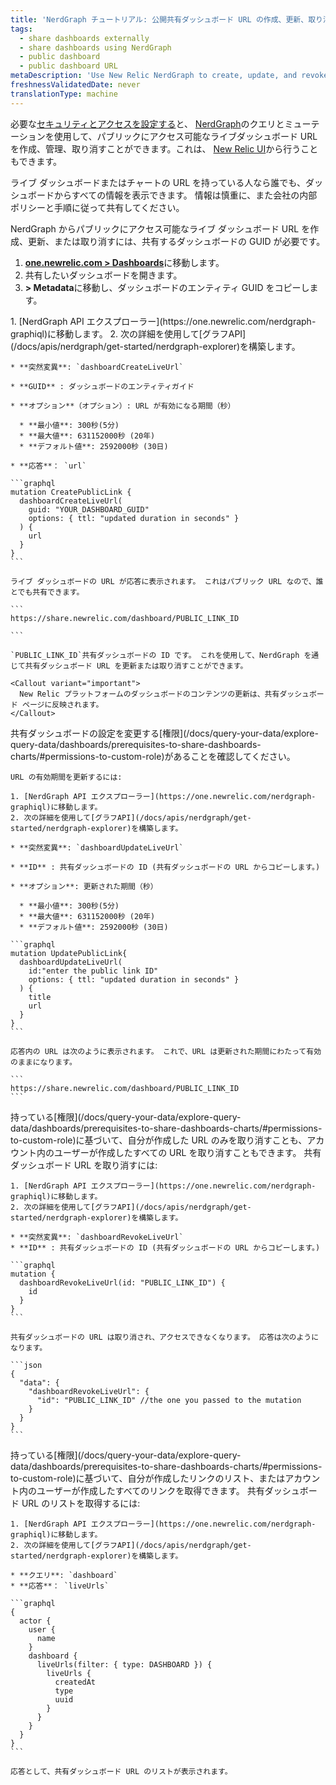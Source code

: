 ```yaml
---
title: 'NerdGraph チュートリアル: 公開共有ダッシュボード URL の作成、更新、取り消し'
tags:
  - share dashboards externally
  - share dashboards using NerdGraph
  - public dashboard
  - public dashboard URL
metaDescription: 'Use New Relic NerdGraph to create, update, and revoke live dashboard URLs'
freshnessValidatedDate: never
translationType: machine
---
```


必要な[セキュリティとアクセスを設定する](/docs/query-your-data/explore-query-data/dashboards/prerequisites-to-share-dashboards-charts)と、 [NerdGraph](/docs/apis/nerdgraph/get-started/introduction-new-relic-nerdgraph)のクエリとミューテーションを使用して、パブリックにアクセス可能なライブダッシュボード URL を作成、管理、取り消すことができます。これは、 [New Relic UI](/docs/query-your-data/explore-query-data/dashboards/share-charts-dashboards-externally/#dashboard)から行うこともできます。

<Callout variant="caution">
  ライブ ダッシュボードまたはチャートの URL を持っている人なら誰でも、ダッシュボードからすべての情報を表示できます。 情報は慎重に、また会社の内部ポリシーと手順に従って共有してください。
</Callout>

NerdGraph からパブリックにアクセス可能なライブ ダッシュボード URL を作成、更新、または取り消すには、共有するダッシュボードの GUID が必要です。

1. <DNT>**[one.newrelic.com &gt; Dashboards](https://one.newrelic.com//dashboards)**</DNT>に移動します。
2. 共有したいダッシュボードを開きます。
3. <DNT>**<Icon name="fe-more-horizontal" /> &gt; Metadata**</DNT>に移動し、ダッシュボードのエンティティ GUID をコピーします。

<CollapserGroup>
  <Collapser id="create-dashboard-url-nerdgraph" title="ライブダッシュボードURLの作成">
    1. [NerdGraph API エクスプローラー](https://one.newrelic.com/nerdgraph-graphiql)に移動します。
    2. 次の詳細を使用して[グラフAPI](/docs/apis/nerdgraph/get-started/nerdgraph-explorer)を構築します。

    * **突然変異**: `dashboardCreateLiveUrl`

    * **GUID** : ダッシュボードのエンティティガイド

    * **オプション**（オプション）: URL が有効になる期間（秒）

      * **最小値**: 300秒(5分)
      * **最大値**: 631152000秒 (20年)
      * **デフォルト値**: 2592000秒 (30日)

    * **応答**： `url`

    ```graphql
    mutation CreatePublicLink {
      dashboardCreateLiveUrl(
        guid: "YOUR_DASHBOARD_GUID"
        options: { ttl: "updated duration in seconds" }
      ) {
        url
      }
    }
    ```

    ライブ ダッシュボードの URL が応答に表示されます。 これはパブリック URL なので、誰とでも共有できます。

    ```
    https://share.newrelic.com/dashboard/PUBLIC_LINK_ID

    ```

    `PUBLIC_LINK_ID`共有ダッシュボードの ID です。 これを使用して、NerdGraph を通じて共有ダッシュボード URL を更新または取り消すことができます。

    <Callout variant="important">
      New Relic プラットフォームのダッシュボードのコンテンツの更新は、共有ダッシュボード ページに反映されます。
    </Callout>
  </Collapser>

  <Collapser id="update-dashboard-url-nerdgraph" title="ライブダッシュボードのURLを更新する">
    共有ダッシュボードの設定を変更する[権限](/docs/query-your-data/explore-query-data/dashboards/prerequisites-to-share-dashboards-charts/#permissions-to-custom-role)があることを確認してください。

    URL の有効期間を更新するには:

    1. [NerdGraph API エクスプローラー](https://one.newrelic.com/nerdgraph-graphiql)に移動します。
    2. 次の詳細を使用して[グラフAPI](/docs/apis/nerdgraph/get-started/nerdgraph-explorer)を構築します。

    * **突然変異**: `dashboardUpdateLiveUrl`

    * **ID** : 共有ダッシュボードの ID (共有ダッシュボードの URL からコピーします。)

    * **オプション**: 更新された期間（秒）

      * **最小値**: 300秒(5分)
      * **最大値**: 631152000秒 (20年)
      * **デフォルト値**: 2592000秒 (30日)

    ```graphql
    mutation UpdatePublicLink{
      dashboardUpdateLiveUrl(
        id:"enter the public link ID"
        options: { ttl: "updated duration in seconds" }
      ) {
        title
        url
      }
    }
    ```

    応答内の URL は次のように表示されます。 これで、URL は更新された期間にわたって有効のままになります。

    ```
    https://share.newrelic.com/dashboard/PUBLIC_LINK_ID
    ```
  </Collapser>

  <Collapser id="revoke-dashboard-url-nerdgraph" title="ライブダッシュボードのURLを取り消す">
    持っている[権限](/docs/query-your-data/explore-query-data/dashboards/prerequisites-to-share-dashboards-charts/#permissions-to-custom-role)に基づいて、自分が作成した URL のみを取り消すことも、アカウント内のユーザーが作成したすべての URL を取り消すこともできます。 共有ダッシュボード URL を取り消すには:

    1. [NerdGraph API エクスプローラー](https://one.newrelic.com/nerdgraph-graphiql)に移動します。
    2. 次の詳細を使用して[グラフAPI](/docs/apis/nerdgraph/get-started/nerdgraph-explorer)を構築します。

    * **突然変異**: `dashboardRevokeLiveUrl`
    * **ID** : 共有ダッシュボードの ID (共有ダッシュボードの URL からコピーします。)

    ```graphql
    mutation {
      dashboardRevokeLiveUrl(id: "PUBLIC_LINK_ID") {
        id
      }
    }
    ```

    共有ダッシュボードの URL は取り消され、アクセスできなくなります。 応答は次のようになります。

    ```json
    {
      "data": {
        "dashboardRevokeLiveUrl": {
          "id": "PUBLIC_LINK_ID" //the one you passed to the mutation
        }
      }
    }
    ```
  </Collapser>

  <Collapser id="list-dashboard-url-nerdgraph" title="共有ダッシュボードのURLをすべて一覧表示する">
    持っている[権限](/docs/query-your-data/explore-query-data/dashboards/prerequisites-to-share-dashboards-charts/#permissions-to-custom-role)に基づいて、自分が作成したリンクのリスト、またはアカウント内のユーザーが作成したすべてのリンクを取得できます。 共有ダッシュボード URL のリストを取得するには:

    1. [NerdGraph API エクスプローラー](https://one.newrelic.com/nerdgraph-graphiql)に移動します。
    2. 次の詳細を使用して[グラフAPI](/docs/apis/nerdgraph/get-started/nerdgraph-explorer)を構築します。

    * **クエリ**: `dashboard`
    * **応答**： `liveUrls`

    ```graphql
    {
      actor {
        user {
          name
        }
        dashboard {
          liveUrls(filter: { type: DASHBOARD }) {
            liveUrls {
              createdAt
              type
              uuid
            }
          }
        }
      }
    }
    ```

    応答として、共有ダッシュボード URL のリストが表示されます。
  </Collapser>
</CollapserGroup>